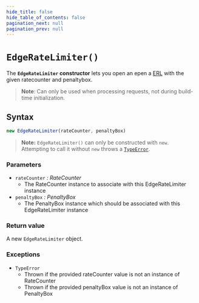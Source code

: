 ```yaml
---
hide_title: false
hide_table_of_contents: false
pagination_next: null
pagination_prev: null
---
```

# `EdgeRateLimiter()`

The **`EdgeRateLimiter` constructor** lets you open an epen a [ERL](https://docs.fastly.com/products/edge-rate-limiting) with the given ratecounter and penaltybox.


>**Note**: Can only be used when processing requests, not during build-time initialization.

## Syntax

```js
new EdgeRateLimiter(rateCounter, penaltyBox)
```

> **Note:** `EdgeRateLimiter()` can only be constructed with `new`. Attempting to call it without `new` throws a [`TypeError`](../../globals/TypeError/TypeError.mdx).

### Parameters

- `rateCounter` _: RateCounter_
  - The RateCounter instance to associate with this EdgeRateLimiter instance
- `penaltyBox` _: PenaltyBox_
  - The PenaltyBox instance which should be associated with this EdgeRateLimiter instance

### Return value

A new `EdgeRateLimiter` object.

### Exceptions

- `TypeError`
  - Thrown if the provided rateCounter value is not an instance of RateCounter
  - Thrown if the provided penaltyBox value is not an instance of PenaltyBox


